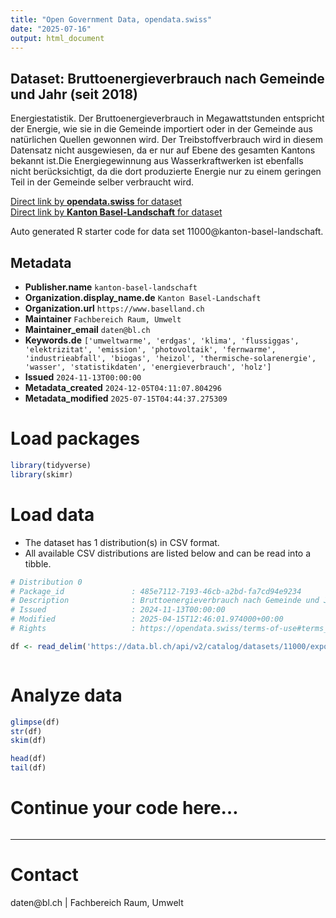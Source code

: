 ```yaml
---
title: "Open Government Data, opendata.swiss"
date: "2025-07-16"
output: html_document
---
```


## Dataset: Bruttoenergieverbrauch nach Gemeinde und Jahr (seit 2018)

Energiestatistik. Der Bruttoenergieverbrauch in Megawattstunden entspricht der Energie, wie sie in die Gemeinde importiert oder in der Gemeinde aus natürlichen Quellen gewonnen wird. Der Treibstoffverbrauch wird in diesem Datensatz nicht ausgewiesen, da er nur auf Ebene des gesamten Kantons bekannt ist.Die Energiegewinnung aus Wasserkraftwerken ist ebenfalls nicht berücksichtigt, da die dort produzierte Energie nur zu einem geringen Teil in der Gemeinde selber verbraucht wird.

[Direct link by **opendata.swiss** for dataset](https://opendata.swiss/de/dataset/bruttoenergieverbrauch-nach-gemeinde-und-jahr-seit-2018)<br>
[Direct link by **Kanton Basel-Landschaft** for dataset](https://data.bl.ch/explore/dataset/11000/)

Auto generated R starter code for data set 11000@kanton-basel-landschaft.

## Metadata

- **Publisher.name** `kanton-basel-landschaft`
- **Organization.display_name.de** `Kanton Basel-Landschaft`
- **Organization.url** `https://www.baselland.ch`
- **Maintainer** `Fachbereich Raum, Umwelt`
- **Maintainer_email** `daten@bl.ch`
- **Keywords.de** `['umweltwarme', 'erdgas', 'klima', 'flussiggas', 'elektrizitat', 'emission', 'photovoltaik', 'fernwarme', 'industrieabfall', 'biogas', 'heizol', 'thermische-solarenergie', 'wasser', 'statistikdaten', 'energieverbrauch', 'holz']`
- **Issued** `2024-11-13T00:00:00`
- **Metadata_created** `2024-12-05T04:11:07.804296`
- **Metadata_modified** `2025-07-15T04:44:37.275309`


# Load packages

```r

library(tidyverse)
library(skimr)

```

# Load data

-   The dataset has 1 distribution(s) in CSV format.
-   All available CSV distributions are listed below and can be read into a tibble.

```r

# Distribution 0
# Package_id               : 485e7112-7193-46cb-a2bd-fa7cd94e9234
# Description              : Bruttoenergieverbrauch nach Gemeinde und Jahr (seit 2018) (csv)
# Issued                   : 2024-11-13T00:00:00
# Modified                 : 2025-04-15T12:46:01.974000+00:00
# Rights                   : https://opendata.swiss/terms-of-use#terms_by

df <- read_delim('https://data.bl.ch/api/v2/catalog/datasets/11000/exports/csv?use_labels=true')



```

# Analyze data

```r

glimpse(df)
str(df)
skim(df)

head(df)
tail(df)

```

# Continue your code here...

```r

```

------------------------------------------------------------------------

# Contact

daten@bl.ch | Fachbereich Raum, Umwelt
